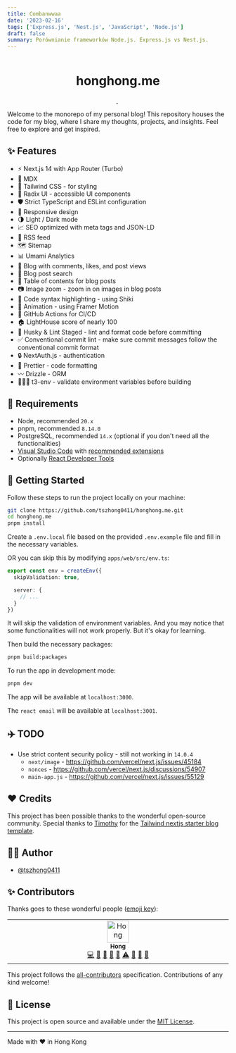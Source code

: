 ```yaml
---
title: Combanwwaa
date: '2023-02-16'
tags: ['Express.js', 'Nest.js', 'JavaScript', 'Node.js']
draft: false
summary: Porównianie frameworków Node.js. Express.js vs Nest.js.
---
```

<p align="center">
  <img alt="" src="https://honghong.me/images/projects/blog/cover.png" />
</p>

<h1 align="center">
  honghong.me
</h1>

<p align="center">
  <a aria-label="Framework" href="https://nextjs.org">
    <img alt="" src="https://img.shields.io/badge/Next.js-000000.svg?style=for-the-badge&logo=Next.js&labelColor=000" />
  </a>
  <img alt="" src="https://img.shields.io/github/languages/top/tszhong0411/honghong.me?style=for-the-badge&labelColor=000" />
  <a aria-label="License" href="https://github.com/tszhong0411/honghong.me/blob/main/LICENSE">
    <img alt="" src="https://img.shields.io/github/license/tszhong0411/honghong.me?style=for-the-badge&labelColor=000" />
  </a>
</p>

Welcome to the monorepo of my personal blog! This repository houses the code for my blog, where I share my thoughts, projects, and insights. Feel free to explore and get inspired.

## ✨ Features

- ⚡️ Next.js 14 with App Router (Turbo)
- 📝 MDX
- 🎨 Tailwind CSS - for styling
- 🌈 Radix UI - accessible UI components
- 🛡 Strict TypeScript and ESLint configuration
- 📱 Responsive design
- 🌗 Light / Dark mode
- 📈 SEO optimized with meta tags and JSON-LD
- 📰 RSS feed
- 🗺 Sitemap
- 📊 Umami Analytics
- 📝 Blog with comments, likes, and post views
- 🔎 Blog post search
- 📖 Table of contents for blog posts
- 📷 Image zoom - zoom in on images in blog posts
- 📝 Code syntax highlighting - using Shiki
- 🎨 Animation - using Framer Motion
- 🤖 GitHub Actions for CI/CD
- 🏠 LightHouse score of nearly 100
- 🔨 Husky & Lint Staged - lint and format code before committing
- ✅ Conventional commit lint - make sure commit messages follow the conventional commit format
- 🔒 NextAuth.js - authentication
- 💄 Prettier - code formatting
- 〰️ Drizzle - ORM
- 👷🏻‍♂️ t3-env - validate environment variables before building

## 🔨 Requirements

- Node, recommended `20.x`
- pnpm, recommended `8.14.0`
- PostgreSQL, recommended `14.x` (optional if you don't need all the functionalities)
- [Visual Studio Code](https://code.visualstudio.com/) with [recommended extensions](.vscode/extensions.json)
- Optionally [React Developer Tools](https://chrome.google.com/webstore/detail/react-developer-tools/fmkadmapgofadopljbjfkapdkoienihi?hl=en)

## 👋 Getting Started

Follow these steps to run the project locally on your machine:

```bash
git clone https://github.com/tszhong0411/honghong.me.git
cd honghong.me
pnpm install
```

Create a `.env.local` file based on the provided `.env.example` file and fill in the necessary variables.

OR you can skip this by modifying `apps/web/src/env.ts`:

```ts
export const env = createEnv({
  skipValidation: true,

  server: {
    // ...
  }
})
```

It will skip the validation of environment variables. And you may notice that some functionalities will not work properly. But it's okay for learning.

Then build the necessary packages:

```bash
pnpm build:packages
```

To run the app in development mode:

```bash
pnpm dev
```

The app will be available at `localhost:3000`.

The `react email` will be available at `localhost:3001`.

## ✈️ TODO

- Use strict content security policy - still not working in `14.0.4`
  - `next/image` - https://github.com/vercel/next.js/issues/45184
  - `nonces` - https://github.com/vercel/next.js/discussions/54907
  - `main-app.js` - https://github.com/vercel/next.js/issues/55129

## ❤️ Credits

This project has been possible thanks to the wonderful open-source community. Special thanks to [Timothy](https://www.timlrx.com/) for the [Tailwind nextjs starter blog template](https://github.com/timlrx/tailwind-nextjs-starter-blog).

## ✍🏻 Author

- [@tszhong0411](https://github.com/tszhong0411)

## ✨ Contributors

Thanks goes to these wonderful people ([emoji key](https://allcontributors.org/docs/en/emoji-key)):

<table>
  <tbody>
    <tr>
      <td align="center" valign="top" width="14.28%"><a href="https://honghong.me/"><img src="https://avatars.githubusercontent.com/u/75498339?v=4?s=50" width="50px;" alt="Hong"/><br /><sub><b>Hong</b></sub></a><br /><a href="https://github.com/tszhong0411/honghong.me/commits?author=tszhong0411" title="Code">💻</a> <a href="https://github.com/tszhong0411/honghong.me/commits?author=tszhong0411" title="Documentation">📖</a> <a href="#design-tszhong0411" title="Design">🎨</a> <a href="#ideas-tszhong0411" title="Ideas, Planning, & Feedback">🤔</a> <a href="#maintenance-tszhong0411" title="Maintenance">🚧</a> <a href="https://github.com/tszhong0411/honghong.me/commits?author=tszhong0411" title="Tests">⚠️</a> <a href="https://github.com/tszhong0411/honghong.me/issues?q=author%3Atszhong0411" title="Bug reports">🐛</a> <a href="#question-tszhong0411" title="Answering Questions">💬</a> <a href="https://github.com/tszhong0411/honghong.me/pulls?q=is%3Apr+reviewed-by%3Atszhong0411" title="Reviewed Pull Requests">👀</a></td>
    </tr>
  </tbody>
</table>


This project follows the [all-contributors](https://github.com/all-contributors/all-contributors) specification. Contributions of any kind welcome!

## 🪪 License

This project is open source and available under the [MIT License](LICENSE).

<hr />
Made with ❤️ in Hong Kong
